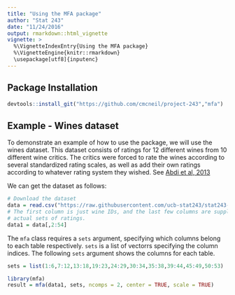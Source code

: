 ```yaml
---
title: "Using the MFA package"
author: "Stat 243"
date: "11/24/2016"
output: rmarkdown::html_vignette
vignette: >
  %\VignetteIndexEntry{Using the MFA package}
  %\VignetteEngine{knitr::rmarkdown}
  \usepackage[utf8]{inputenc}
---
```

## Package Installation
```r
devtools::install_git("https://github.com/cmcneil/project-243","mfa")
```
## Example - Wines dataset
To demonstrate an example of how to use the package, we will use the wines dataset. This dataset consists of ratings for 12 different wines from 10 different wine critics. The critics were forced to rate the wines according to several standardized rating scales, as well as add their own ratings according to whatever rating system they wished. See [Abdi et al, 2013](https://www.utdallas.edu/~herve/abdi-WiresCS-mfa-2013.pdf)

We can get the dataset as follows:
```r
# Download the dataset
data = read.csv("https://raw.githubusercontent.com/ucb-stat243/stat243-fall-2016/master/problem-sets/final-project/data/wines.csv")
# The first column is just wine IDs, and the last few columns are supplementary physical data. Columns 2-54 are the
# actual sets of ratings.
data1 = data[,2:54]
```
The `mfa` class requires a `sets` argument, specifying which columns belong to each table respectively. `sets` is a list of vectorrs specifying the column indices. The following `sets` argument shows the columns for each table.
```{r]}
sets = list(1:6,7:12,13:18,19:23,24:29,30:34,35:38,39:44,45:49,50:53)
```



```r
library(mfa)
result = mfa(data1, sets, ncomps = 2, center = TRUE, scale = TRUE)
```
